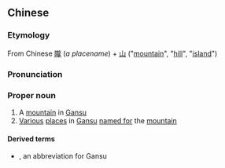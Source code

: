 {{also|陇山}}
==Chinese==
{{zh-forms|s=陇山}}

===Etymology===
From Chinese [[隴]] (''a placename'') + [[山]] ("[[mountain]]", "[[hill]]", "[[island]]")

===Pronunciation===
{{zh-pron
|m=Lǒngshān
|cat=pn
}}

===Proper noun===
{{zh-proper noun}}
# A [[mountain]] in [[Gansu]]
# [[various|Various]] [[place]]s in [[Gansu]] [[named for]] the [[mountain]]

====Derived terms====
* {{l|zh|隴}}, an abbreviation for Gansu